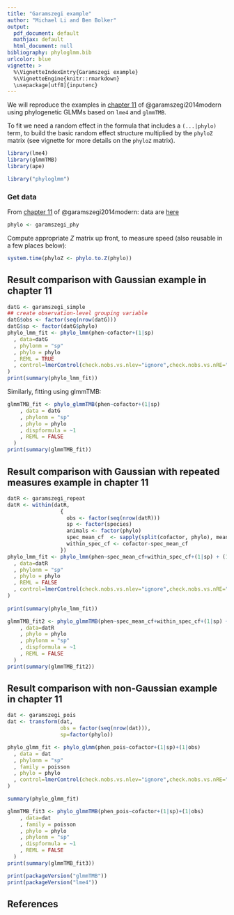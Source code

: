 ```yaml
---
title: "Garamszegi example"
author: "Michael Li and Ben Bolker"
output:
  pdf_document: default
  mathjax: default
  html_document: null
bibliography: phyloglmm.bib
urlcolor: blue
vignette: >
  %\VignetteIndexEntry{Garamszegi example}
  %\VignetteEngine{knitr::rmarkdown}
  \usepackage[utf8]{inputenc}
---
```



We will reproduce the examples in [chapter 11](http://www.mpcm-evolution.com/practice/online-practical-material-chapter-11/chapter-11-1-simple-model-mcmcglmm) of @garamszegi2014modern using phylogenetic GLMMs based on `lme4` and `glmmTMB`. 

To fit we need a random effect in the formula that includes a `(...|phylo)` term, to build the basic random effect structure multiplied by the `phyloZ` matrix (see vignette for more details on the `phyloZ` matrix).

```r
library(lme4)
library(glmmTMB)
library(ape)
```

```r
library("phyloglmm")
```

### Get data

From [chapter 11](http://www.mpcm-evolution.com/practice/online-practical-material-chapter-11/chapter-11-1-simple-model-mcmcglmm) of @garamszegi2014modern: data are [here](http://mpcm-evolution.com/OPM/Chapter11_OPM/data.zip)

```r
phylo <- garamszegi_phy
```

Compute appropriate $Z$ matrix up front, to measure speed (also
reusable in a few places below):

```r
system.time(phyloZ <- phylo.to.Z(phylo))
```
## Result comparison with Gaussian example in chapter 11

```r
datG <- garamszegi_simple
## create observation-level grouping variable
datG$obs <- factor(seq(nrow(datG)))
datG$sp <- factor(datG$phylo)
phylo_lmm_fit <- phylo_lmm(phen~cofactor+(1|sp)
  , data=datG
  , phylonm = "sp"
  , phylo = phylo
  , REML = TRUE
  , control=lmerControl(check.nobs.vs.nlev="ignore",check.nobs.vs.nRE="ignore")
)
print(summary(phylo_lmm_fit))
```

Similarly, fitting using glmmTMB:

```r
glmmTMB_fit <- phylo_glmmTMB(phen~cofactor+(1|sp)
    , data = datG
    , phylonm = "sp"
    , phylo = phylo
    , dispformula = ~1
    , REML = FALSE
  ) 
print(summary(glmmTMB_fit))
```


## Result comparison with Gaussian with repeated measures example in chapter 11

```r
datR <- garamszegi_repeat
datR <- within(datR,
                 {
                   obs <- factor(seq(nrow(datR)))
                   sp <- factor(species)
                   animals <- factor(phylo)
                   spec_mean_cf  <- sapply(split(cofactor, phylo), mean)[phylo]
                   within_spec_cf <- cofactor-spec_mean_cf
                 })
phylo_lmm_fit <- phylo_lmm(phen~spec_mean_cf+within_spec_cf+(1|sp) + (1|animals)
  , data=datR
  , phylonm = "sp"
  , phylo = phylo
  , REML = FALSE
  , control=lmerControl(check.nobs.vs.nlev="ignore",check.nobs.vs.nRE="ignore")
)
             
print(summary(phylo_lmm_fit))

glmmTMB_fit2 <- phylo_glmmTMB(phen~spec_mean_cf+within_spec_cf+(1|sp) + (1|animals)
    , data=datR
    , phylo = phylo
    , phylonm = "sp"
    , dispformula = ~1
    , REML = FALSE
  ) 
print(summary(glmmTMB_fit2))


```

## Result comparison with non-Gaussian example in chapter 11

```r
dat <- garamszegi_pois
dat <- transform(dat,
                 obs = factor(seq(nrow(dat))),
                 sp=factor(phylo))

phylo_glmm_fit <- phylo_glmm(phen_pois~cofactor+(1|sp)+(1|obs)
  , data = dat
  , phylonm = "sp"
  , family = poisson
  , phylo = phylo
  , control=lmerControl(check.nobs.vs.nlev="ignore",check.nobs.vs.nRE="ignore")
)

summary(phylo_glmm_fit)

glmmTMB_fit3 <- phylo_glmmTMB(phen_pois~cofactor+(1|sp)+(1|obs)
    , data=dat
    , family = poisson
    , phylo = phylo
    , phylonm = "sp"
    , dispformula = ~1
    , REML = FALSE
  ) 
print(summary(glmmTMB_fit3))
```

```r
print(packageVersion("glmmTMB"))
print(packageVersion("lme4"))
```

## References
